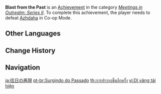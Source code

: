 {{Achievement Infobox
|title        = 
|id           = 86016
|order id     = 9016
|category     = Meetings in Outrealm: Series II
|description  = Defeat [[Beneath the Dragon-Queller|Azhdaha]] in Co-Op Mode.
|requirements = 
|primogems    = 10
|tracking     = 
|topic        = Beneath the Dragon-Queller; Co-Op Mode
}}
'''Blast from the Past''' is an [[Achievement]] in the category ''[[Meetings in Outrealm: Series II]]''. To complete this achievement, the player needs to defeat [[Beneath the Dragon-Queller|Azhdaha]] in Co-op Mode.
<!--
==Trivia==

==Video Guides==
{{EVT
|video1   = 
|caption1 = 
}}
-->
==Other Languages==
{{Other Languages
|en      = Blast from the Past
|zhs     = 往日重现
|zhs_rm  = Wǎngrì Chóngxiàn
|zht     = 往日重現
|zht_rm  = Wǎngrì Chóngxiàn
|zh_tl   = Reappearance of the Past
|ja      = 往日の再現
|ja_rm   = Oujitsu no Saigen
|ja_tl   = Reappearance of the Past
|ko      = 과거 재현
|ko_rm   = Gwageo Jaehyeon
|ko_tl   = Reappearance of the Past
|es      = Días de antaño
|es_tl   = Days of Yore
|fr      = Réminiscences
|fr_tl   = Reminiscence
|ru      = Привет из прошлого
|ru_tl   = Hello from the Past
|th      = การปรากฏขึ้นอีกครั้ง
|th_rm   = 
|th_tl   = 
|vi      = Dĩ vãng tái hiện
|vi_tl   = 
|de      = Erinnerung von gestern
|de_tl   = Memories From Yesterday
|id      = Masa Lalu Muncul Kembali
|id_tl   = The Past Reappears
|pt      = Surgindo do Passado
|pt_tl   = 
|tr      = 
|tr_tl   = 
|it      = 
|it_tl   = 
}}

==Change History==
{{Change History|2.0}}
<!--
==References==
{{Reflist}}
-->
==Navigation==
{{Achievement Navbox|Meetings in Outrealm: Series II}}

[[ja:往日の再現]]
[[pt-br:Surgindo do Passado]]
[[th:การปรากฏขึ้นอีกครั้ง]]
[[vi:Dĩ vãng tái hiện]]